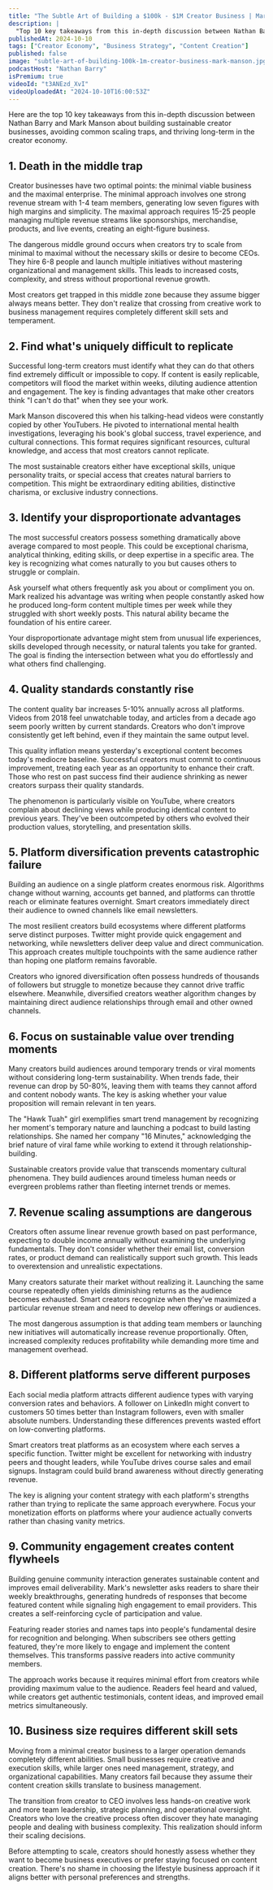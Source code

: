```yaml
---
title: "The Subtle Art of Building a $100k - $1M Creator Business | Mark Manson"
description: |
  "Top 10 key takeaways from this in-depth discussion between Nathan Barry and Mark Manson about building sustainable creator businesses, avoiding common scaling traps, and thriving long-term in the creator economy."
publishedAt: 2024-10-10
tags: ["Creator Economy", "Business Strategy", "Content Creation"]
published: false
image: "subtle-art-of-building-100k-1m-creator-business-mark-manson.jpg"
podcastHost: "Nathan Barry"
isPremium: true
videoId: "t3ANEzd_XvI"
videoUploadedAt: "2024-10-10T16:00:53Z"
---
```



<PodcastSummaryPageLayout frontmatter={frontmatter}>
Here are the top 10 key takeaways from this in-depth discussion between Nathan Barry and Mark Manson about building sustainable creator businesses, avoiding common scaling traps, and thriving long-term in the creator economy.

## 1. Death in the middle trap

Creator businesses have two optimal points: the minimal viable business and the maximal enterprise. The minimal approach involves one strong revenue stream with 1-4 team members, generating low seven figures with high margins and simplicity. The maximal approach requires 15-25 people managing multiple revenue streams like sponsorships, merchandise, products, and live events, creating an eight-figure business.

The dangerous middle ground occurs when creators try to scale from minimal to maximal without the necessary skills or desire to become CEOs. They hire 6-8 people and launch multiple initiatives without mastering organizational and management skills. This leads to increased costs, complexity, and stress without proportional revenue growth.

Most creators get trapped in this middle zone because they assume bigger always means better. They don't realize that crossing from creative work to business management requires completely different skill sets and temperament.

## 2. Find what's uniquely difficult to replicate

Successful long-term creators must identify what they can do that others find extremely difficult or impossible to copy. If content is easily replicable, competitors will flood the market within weeks, diluting audience attention and engagement. The key is finding advantages that make other creators think "I can't do that" when they see your work.

Mark Manson discovered this when his talking-head videos were constantly copied by other YouTubers. He pivoted to international mental health investigations, leveraging his book's global success, travel experience, and cultural connections. This format requires significant resources, cultural knowledge, and access that most creators cannot replicate.

The most sustainable creators either have exceptional skills, unique personality traits, or special access that creates natural barriers to competition. This might be extraordinary editing abilities, distinctive charisma, or exclusive industry connections.

## 3. Identify your disproportionate advantages

The most successful creators possess something dramatically above average compared to most people. This could be exceptional charisma, analytical thinking, editing skills, or deep expertise in a specific area. The key is recognizing what comes naturally to you but causes others to struggle or complain.

Ask yourself what others frequently ask you about or compliment you on. Mark realized his advantage was writing when people constantly asked how he produced long-form content multiple times per week while they struggled with short weekly posts. This natural ability became the foundation of his entire career.

Your disproportionate advantage might stem from unusual life experiences, skills developed through necessity, or natural talents you take for granted. The goal is finding the intersection between what you do effortlessly and what others find challenging.

## 4. Quality standards constantly rise

The content quality bar increases 5-10% annually across all platforms. Videos from 2018 feel unwatchable today, and articles from a decade ago seem poorly written by current standards. Creators who don't improve consistently get left behind, even if they maintain the same output level.

This quality inflation means yesterday's exceptional content becomes today's mediocre baseline. Successful creators must commit to continuous improvement, treating each year as an opportunity to enhance their craft. Those who rest on past success find their audience shrinking as newer creators surpass their quality standards.

The phenomenon is particularly visible on YouTube, where creators complain about declining views while producing identical content to previous years. They've been outcompeted by others who evolved their production values, storytelling, and presentation skills.

## 5. Platform diversification prevents catastrophic failure

Building an audience on a single platform creates enormous risk. Algorithms change without warning, accounts get banned, and platforms can throttle reach or eliminate features overnight. Smart creators immediately direct their audience to owned channels like email newsletters.

The most resilient creators build ecosystems where different platforms serve distinct purposes. Twitter might provide quick engagement and networking, while newsletters deliver deep value and direct communication. This approach creates multiple touchpoints with the same audience rather than hoping one platform remains favorable.

Creators who ignored diversification often possess hundreds of thousands of followers but struggle to monetize because they cannot drive traffic elsewhere. Meanwhile, diversified creators weather algorithm changes by maintaining direct audience relationships through email and other owned channels.

## 6. Focus on sustainable value over trending moments

Many creators build audiences around temporary trends or viral moments without considering long-term sustainability. When trends fade, their revenue can drop by 50-80%, leaving them with teams they cannot afford and content nobody wants. The key is asking whether your value proposition will remain relevant in ten years.

The "Hawk Tuah" girl exemplifies smart trend management by recognizing her moment's temporary nature and launching a podcast to build lasting relationships. She named her company "16 Minutes," acknowledging the brief nature of viral fame while working to extend it through relationship-building.

Sustainable creators provide value that transcends momentary cultural phenomena. They build audiences around timeless human needs or evergreen problems rather than fleeting internet trends or memes.

## 7. Revenue scaling assumptions are dangerous

Creators often assume linear revenue growth based on past performance, expecting to double income annually without examining the underlying fundamentals. They don't consider whether their email list, conversion rates, or product demand can realistically support such growth. This leads to overextension and unrealistic expectations.

Many creators saturate their market without realizing it. Launching the same course repeatedly often yields diminishing returns as the audience becomes exhausted. Smart creators recognize when they've maximized a particular revenue stream and need to develop new offerings or audiences.

The most dangerous assumption is that adding team members or launching new initiatives will automatically increase revenue proportionally. Often, increased complexity reduces profitability while demanding more time and management overhead.

## 8. Different platforms serve different purposes

Each social media platform attracts different audience types with varying conversion rates and behaviors. A follower on LinkedIn might convert to customers 50 times better than Instagram followers, even with smaller absolute numbers. Understanding these differences prevents wasted effort on low-converting platforms.

Smart creators treat platforms as an ecosystem where each serves a specific function. Twitter might be excellent for networking with industry peers and thought leaders, while YouTube drives course sales and email signups. Instagram could build brand awareness without directly generating revenue.

The key is aligning your content strategy with each platform's strengths rather than trying to replicate the same approach everywhere. Focus your monetization efforts on platforms where your audience actually converts rather than chasing vanity metrics.

## 9. Community engagement creates content flywheels

Building genuine community interaction generates sustainable content and improves email deliverability. Mark's newsletter asks readers to share their weekly breakthroughs, generating hundreds of responses that become featured content while signaling high engagement to email providers. This creates a self-reinforcing cycle of participation and value.

Featuring reader stories and names taps into people's fundamental desire for recognition and belonging. When subscribers see others getting featured, they're more likely to engage and implement the content themselves. This transforms passive readers into active community members.

The approach works because it requires minimal effort from creators while providing maximum value to the audience. Readers feel heard and valued, while creators get authentic testimonials, content ideas, and improved email metrics simultaneously.

## 10. Business size requires different skill sets

Moving from a minimal creator business to a larger operation demands completely different abilities. Small businesses require creative and execution skills, while larger ones need management, strategy, and organizational capabilities. Many creators fail because they assume their content creation skills translate to business management.

The transition from creator to CEO involves less hands-on creative work and more team leadership, strategic planning, and operational oversight. Creators who love the creative process often discover they hate managing people and dealing with business complexity. This realization should inform their scaling decisions.

Before attempting to scale, creators should honestly assess whether they want to become business executives or prefer staying focused on content creation. There's no shame in choosing the lifestyle business approach if it aligns better with personal preferences and strengths.

</PodcastSummaryPageLayout>
